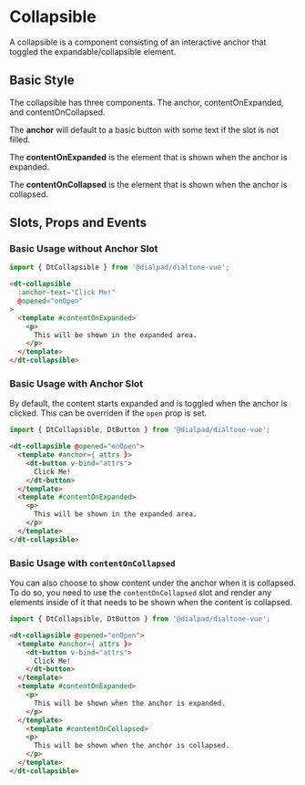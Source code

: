 
# Collapsible

<Subtitle>
    A collapsible is a component consisting of an interactive anchor that toggled the
    expandable/collapsible element.
</Subtitle>

## Basic Style

The collapsible has three components. The anchor, contentOnExpanded, and contentOnCollapsed.

The **anchor** will default to a basic button with some text if the slot is not filled.

The **contentOnExpanded** is the element that is shown when the anchor is expanded.

The **contentOnCollapsed** is the element that is shown when the anchor is collapsed.

<Canvas>
  <Story id="components-collapsible--default" />
</Canvas>

## Slots, Props and Events

<ArgsTable story={PRIMARY_STORY} />

### Basic Usage without Anchor Slot

```js
import { DtCollapsible } from '@dialpad/dialtone-vue';
```

```html
<dt-collapsible
  :anchor-text="Click Me!"
  @opened="onOpen"
>
  <template #contentOnExpanded>
    <p>
      This will be shown in the expanded area.
    </p>
  </template>
</dt-collapsible>
```

### Basic Usage with Anchor Slot

By default, the content starts expanded and is toggled when the anchor is clicked.
This can be overriden if the `open` prop is set.

```js
import { DtCollapsible, DtButton } from '@dialpad/dialtone-vue';
```

```html
<dt-collapsible @opened="onOpen">
  <template #anchor={ attrs }>
    <dt-button v-bind="attrs">
      Click Me!
    </dt-button>
  </template>
  <template #contentOnExpanded>
    <p>
      This will be shown in the expanded area.
    </p>
  </template>
</dt-collapsible>
```

### Basic Usage with `contentOnCollapsed`

You can also choose to show content under the anchor when it is collapsed. To do so,
you need to use the `contentOnCollapsed` slot and render any elements inside of it that needs to be
shown when the content is collapsed.

```js
import { DtCollapsible, DtButton } from '@dialpad/dialtone-vue';
```

```html
<dt-collapsible @opened="onOpen">
  <template #anchor={ attrs }>
    <dt-button v-bind="attrs">
      Click Me!
    </dt-button>
  </template>
  <template #contentOnExpanded>
    <p>
      This will be shown when the anchor is expanded.
    </p>
  </template>
    <template #contentOnCollapsed>
    <p>
      This will be shown when the anchor is collapsed.
    </p>
  </template>
</dt-collapsible>
```
